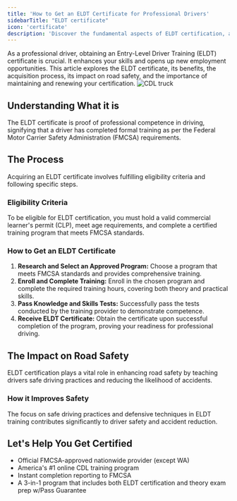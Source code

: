 ```yaml
---
title: 'How to Get an ELDT Certificate for Professional Drivers'
sidebarTitle: "ELDT certificate"
icon: 'certificate'
description: 'Discover the fundamental aspects of ELDT certification, a crucial step for aspiring commercial drivers to meet federal training standards.'
---
```

<Snippet file="andrei.mdx" />
As a professional driver, obtaining an Entry-Level Driver Training (ELDT) certificate is crucial. It enhances your skills and opens up new employment opportunities. This article explores the ELDT certificate, its benefits, the acquisition process, its impact on road safety, and the importance of maintaining and renewing your certification.

<Frame>
  <img src="https://driving-tests.org/wp-content/uploads/2023/12/cdl-truck3-optim.jpeg" alt="CDL truck"/>
</Frame>

## Understanding What it is

The ELDT certificate is proof of professional competence in driving, signifying that a driver has completed formal training as per the Federal Motor Carrier Safety Administration (FMCSA) requirements. 

## The Process

Acquiring an ELDT certificate involves fulfilling eligibility criteria and following specific steps. 

### Eligibility Criteria 

<Card>
To be eligible for ELDT certification, you must hold a valid commercial learner's permit (CLP), meet age requirements, and complete a certified training program that meets FMCSA standards.
</Card>

### How to Get an ELDT Certificate

1. **Research and Select an Approved Program:** Choose a program that meets FMCSA standards and provides comprehensive training.
2. **Enroll and Complete Training:** Enroll in the chosen program and complete the required training hours, covering both theory and practical skills.
3. **Pass Knowledge and Skills Tests:** Successfully pass the tests conducted by the training provider to demonstrate competence.
4. **Receive ELDT Certificate:** Obtain the certificate upon successful completion of the program, proving your readiness for professional driving.

## The Impact on Road Safety

ELDT certification plays a vital role in enhancing road safety by teaching drivers safe driving practices and reducing the likelihood of accidents.

### How it Improves Safety

The focus on safe driving practices and defensive techniques in ELDT training contributes significantly to driver safety and accident reduction.

## Let's Help You Get Certified
- Official FMCSA-approved nationwide provider (except WA)
- America's #1 online CDL training program
- Instant completion reporting to FMCSA
- A 3-in-1 program that includes both ELDT certification and theory exam prep w/Pass Guarantee

<Snippet file="cdl-premium.mdx" />
